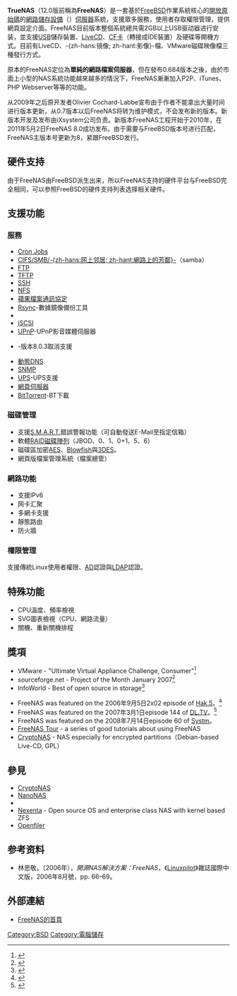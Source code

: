 {{Expand English}}
{{noteTA
|G1=IT
|G2=FL
}}
{{Infobox OS
| name = TrueNAS
| logo = 
| screenshot =
| screenshot size = 250px
| caption = FreeNAS 11 網頁介面的螢幕截圖
| developer = Olivier Cochard-Labbe <br /> Volker Theile
| family = [[FreeBSD|FreeBSD]]
| working_state = 進行中
| source_model = [[開放原始碼|開放原始碼]]
| released = 
| latest release version = 12.0-U8
| latest release date = {{release date and age|2022|02|02|df=yes}}
| latest preview version = 13.0-BETA1
| latest preview date = {{release date and age|2022|02|09|df=yes}}
| marketing_target = [[電腦數據存貯器|電腦數據存貯器]]
| programming language = 
| supported_platforms = [[x86|i386]]/[[AMD64|AMD64]]
| size = 
| language = [[保加利亞語|保加利亞語]]<br />[[簡體中文|簡體中文]]<br />[[正體中文|正體中文]]<br />[[荷蘭語|荷蘭語]]<br />[[英語|英語]]<br />[[法語|法語]]<br />[[德語|德語]]<br />[[希臘語|希臘語]]<br />[[匈牙利語|匈牙利語]]<br />[[義大利語|義大利語]]<br />[[日語|日語]]<br />[[波蘭語|波蘭語]]<br />[[葡萄牙語|葡萄牙語]]<br />[[羅馬尼亞語|羅馬尼亞語]]<br />[[俄語|俄語]]<br />[[斯洛維尼亞語|斯洛維尼亞語]]<br />[[西班牙語|西班牙語]]<br />[[瑞典語|瑞典語]]
| status = 
| genre = [[網路儲存設備|網路儲存設備]]
| license = [[BSD授權條款|BSD授權條款]]
| website = {{URL|https://www.truenas.com/}}
}}

'''TrueNAS'''（12.0版前稱為'''FreeNAS'''）是一套基於[[FreeBSD|FreeBSD]]作業系統核心的[[開源軟件|開放原始碼]]的[[網路儲存設備|網路儲存設備]]（{{lang-en|'''{{abbr|NAS|Network-Attached Storage}}'''}}）[[伺服器|伺服器]]系統，支援眾多服務，使用者存取權限管理，提供網頁設定介面。FreeNAS目前版本整個系統總共需2GB以上USB驱动器进行安装，並支援[[USB|USB]]儲存裝置、[[LiveCD|LiveCD]]、[[CompactFlash|CF卡]]（轉接成IDE裝置）及硬碟等開機方式。目前有LiveCD、-{zh-hans:镜像; zh-hant:影像}-檔、VMware磁碟映像檔三種發行方式。

原本的FreeNAS定位為'''單純的網路檔案伺服器'''，但在發布0.684版本之後，由於市面上小型的NAS系統功能越來越多的情況下，FreeNAS漸漸加入P2P、iTunes、PHP Webserver等等的功能。

从2009年之后原开发者Olivier Cochard-Labbe宣布由于作者不能拿出大量时间进行版本更新，从0.7版本以后FreeNAS将转为维护模式，不会发布新的版本。新版本开发及发布由iXsystem公司负责。新版本FreeNAS工程开始于2010年，在2011年5月2日FreeNAS 8.0成功发布。由于需要与FreeBSD版本号进行匹配，FreeNAS主版本号更新为8，紧跟FreeBSD发行。

== 硬件支持==
由于FreeNAS由FreeBSD派生出来，所以FreeNAS支持的硬件平台与FreeBSD完全相同，可以参照FreeBSD的硬件支持列表选择相关硬件。

== 支援功能 ==
=== 服務 ===
*[[Cron|Cron Jobs]]
* [[Samba|CIFS/SMB/-{zh-hans:网上邻居; zh-hant:網路上的芳鄰}-]]（samba）
*[[FTP|FTP]]
*[[TFTP|TFTP]]
*[[SSH|SSH]]
*[[NFS|NFS]]
*[[蘋果檔案通訊協定|蘋果檔案通訊協定]]
*[[Rsync|Rsync]]-數據鏡像備份工具
*{{link-en|Unison檔案同步機制|Unison (file synchronizer)}}
*[[iSCSI|iSCSI]]
*[[UPnP|UPnP]]-UPnP影音媒體伺服器
*{{link-en|iTunes/DAAP|Digital Audio Access Protocol}}-版本8.0.3取消支援
*[[動態DNS|動態DNS]]
*[[SNMP|SNMP]]
*[[不斷電系統|UPS]]-UPS支援
*[[網頁伺服器|網頁伺服器]]
*[[BitTorrent|BitTorrent]]-BT下載

=== 磁碟管理 ===
*支援[[S.M.A.R.T.|S.M.A.R.T.]]錯誤警報功能（可自動發送E-Mail至指定信箱）
*軟體[[RAID|RAID]][[磁碟陣列|磁碟陣列]]（JBOD、0、1、0+1、5、6）
*磁碟區加密[[AES|AES]]、[[Blowfish|Blowfish]]與[[3DES|3DES]]。
*網頁版檔案管理系統（檔案總管）

=== 網路功能 ===
*支援IPv6
*网卡汇聚
*多網卡支援
*靜態路由
*防火牆

=== 權限管理 ===
支援傳統Linux使用者權限、[[Active_Directory|AD]]認證與[[LDAP|LDAP]]認證。
== 特殊功能 ==
*CPU溫度、頻率檢視
*SVG圖表檢視（CPU、網路流量）
*關機、重新關機排程
== 獎項 ==
*VMware - "Ultimate Virtual Appliance Challenge, Consumer"<ref>{{cite web
 |title       = FreeNAS is a Network-Attached Storage (NAS) server
 |publisher   = VMware, Inc.
 |url         = http://www.vmware.com/appliances/directory/168
 |accessdate  = 2008-02-28
 |deadurl     = yes
 |archiveurl  = https://web.archive.org/web/20080505080654/http://www.vmware.com/appliances/directory/168
 |archivedate = 2008-05-05
}}</ref>
*sourceforge.net - Project of the Month January 2007<ref>{{cite web
  | title = Project of the Month January 2007
  | publisher = SourceForge, Inc.
  | url = http://sourceforge.net/potm/potm-2007-01.php
  | accessdate = 2008-02-28
  | deadurl = yes
  | archiveurl = https://web.archive.org/web/20080313190212/http://sourceforge.net/potm/potm-2007-01.php
  | archivedate = 2008-03-13
  }}</ref>
*InfoWorld - Best of open source in storage<ref>{{cite web
  | title = Best of open source in storage - 2007
  | publisher = InfoWorld
  | url = http://www.infoworld.com/slideshow/2007/09/117-best_of_open_so-3.html
  | accessdate = 2008-02-28
  | archive-url = https://www.webcitation.org/6HvC6fOTQ?url=http://www.infoworld.com/node/61883
  | archive-date = 2013-07-07
  | dead-url = yes
  }}</ref>

*FreeNAS was featured on the 2006年9月5日2x02 episode of [[Hak.5|Hak.5]]。<ref>{{cite web|title = Network Attached Storage Server with FreeNAS|publisher = Hak.5|date = 2006-09-05|url = http://wiki.hak5.org/wiki/Episode_2x02#Network_Attached_Storage_Server_with_FreeNAS|accessdate = 2008-02-28|deadurl = yes|archiveurl = https://web.archive.org/web/20080418212014/http://wiki.hak5.org/wiki/Episode_2x02#Network_Attached_Storage_Server_with_FreeNAS|archivedate = 2008-04-18}}</ref>
*FreeNAS was featured on the 2007年3月1日episode 144 of [[DL.TV|DL.TV]]。<ref>{{cite web|title = Episode 144: Robert's latest HDTV roundup! Motorstorm... so shiny. DIY NAS Part 2: FreeNAS (and more). National Do Not Call Registry. CompUSA Shrinks, Using Proxies to Access Foreign Websites... more! - DL.TV|publisher = Ziff Davis Media Inc.|date = 2007-03-01|url = http://dl.tv/2007/03/episode_144_roberts_latest_hdt.php|accessdate = 2008-02-28|deadurl = yes|archiveurl = https://web.archive.org/web/20071012180124/http://dl.tv/2007/03/episode_144_roberts_latest_hdt.php|archivedate = 2007-10-12}}</ref>
*FreeNAS was featured on the 2008年7月14日episode 60 of [[Systm|Systm]]。
*[https://web.archive.org/web/20080430073539/http://www.dailycupoftech.com/freenas-system-and-skill-requirements/?tourId=FreeNASTour&skinId=DCoT FreeNAS Tour] - a series of good tutorials about using FreeNAS
* [http://cryptonas.org/ CryptoNAS]{{Wayback|url=http://cryptonas.org/ |date=20080802181023 }} - NAS especially for encrypted partitions（Debian-based Live-CD, GPL）

== 參見 ==
*[[CryptoNAS|CryptoNAS]]
*[[NanoNAS|NanoNAS]]
*{{link-en|NASLite|NASLite}}
*[[Nexenta|Nexenta]] -  Open source OS and enterprise class NAS with kernel based ZFS
*[[Openfiler|Openfiler]]

== 参考资料 ==
{{Reflist}}
<div class="references-small">
* 林思敬，（2006年），''開源NAS解決方案：FreeNAS''，《[[Linuxpilot|Linuxpilot]]》雜誌國際中文版，2006年8月號，pp. 66–69。
</div>

== 外部連結 ==
* [http://www.freenas.org FreeNAS的首頁]{{Wayback|url=http://www.freenas.org/ |date=20080908071943 }}
{{FreeBSD}}

[[Category:BSD|Category:BSD]]
[[Category:電腦儲存|Category:電腦儲存]]
